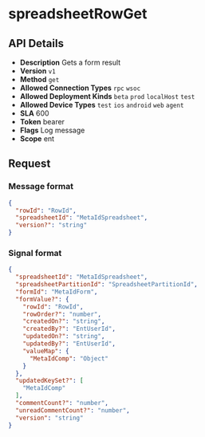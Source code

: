 # spreadsheetRowGet

## API Details

- **Description** Gets a form result
- **Version** `v1`
- **Method** `get`
- **Allowed Connection Types** `rpc` `wsoc` 
- **Allowed Deployment Kinds** `beta` `prod` `localHost` `test` 
- **Allowed Device Types** `test` `ios` `android` `web` `agent` 
- **SLA** 600
- **Token** bearer
- **Flags** Log message
- **Scope** ent


## Request

### Message format

```json
{
  "rowId": "RowId",
  "spreadsheetId": "MetaIdSpreadsheet",
  "version?": "string"
}
```

### Signal format

```json
{
  "spreadsheetId": "MetaIdSpreadsheet",
  "spreadsheetPartitionId": "SpreadsheetPartitionId",
  "formId": "MetaIdForm",
  "formValue?": {
    "rowId": "RowId",
    "rowOrder?": "number",
    "createdOn?": "string",
    "createdBy?": "EntUserId",
    "updatedOn?": "string",
    "updatedBy?": "EntUserId",
    "valueMap": {
      "MetaIdComp": "Object"
    }
  },
  "updatedKeySet?": [
    "MetaIdComp"
  ],
  "commentCount?": "number",
  "unreadCommentCount?": "number",
  "version": "string"
}
```

